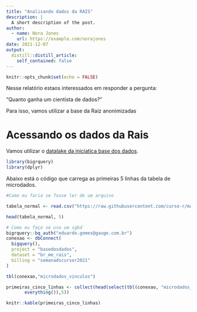 ```yaml
---
title: "Analisando dados da RAIS"
description: |
  A short description of the post.
author:
  - name: Nora Jones
    url: https://example.com/norajones
date: 2021-12-07
output:
  distill::distill_article:
    self_contained: false
---
```



```r
knitr::opts_chunk$set(echo = FALSE)
```

Nesse relatório estaos interessados em responder a 
pergunta:

"Quanto ganha um cientista de dados?"

Para isso, vamos utilizar a base da Raiz anonimizadas

# Acessando os dados da Rais

Vamos utilizar o [datalake da iniciatica base dos dados](https://basedosdados.org).




```r
library(bigrquery)
library(dplyr)
```

Abaixo está o código que carrega as primeiras 5 linhas da tabela de microdados.
```r
#Como eu faria se fosse ler de um arquivo

tabela_normal <- read.csv("https://raw.githubusercontent.com/curso-r/main-r4ds-1/master/dados/imdb.csv")

head(tabela_normal, 5)

# Como eu faço se uso um sgbd
bigrquery::bq_auth("eduardo.gomes@gauge.com.br")
conexao <- dbConnect(
  bigquery(),
  project = "basedosdados",
  dataset = "br_me_rais",
  billing = "semanadscursor2021"
)

tbl(conexao,"microdados_vinculos")

primeiras_cinco_linhas <- collect(head(select(tbl(conexao, "microdados_vinculos"),
       everything()),5))

knitr::kable(primeiras_cinco_linhas)

```




